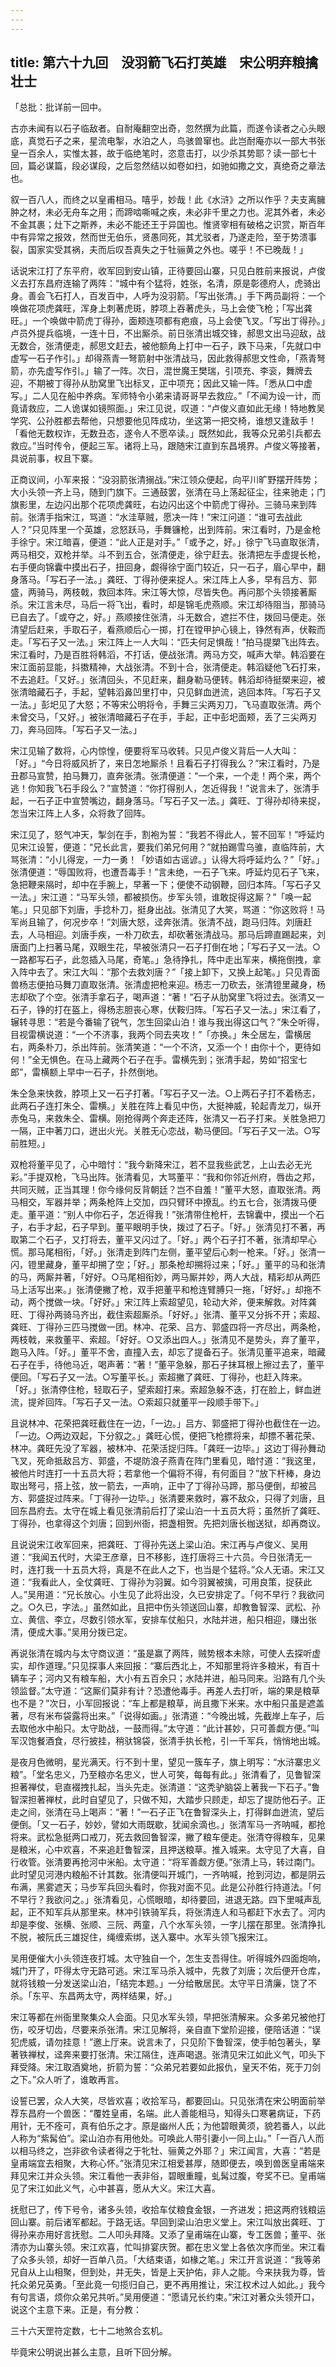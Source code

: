 ```yaml
---
---
---
```

title: 第六十九回　没羽箭飞石打英雄　宋公明弃粮擒壮士
---

「总批：批详前一回中。

古亦未闻有以石子临敌者。自耐庵翻空出奇，忽然撰为此篇，而遂令读者之心头眼底，真觉石子之来，星流电掣，水泊之人，鸟骇兽窜也。此岂耐庵亦以一部大书张皇一百余人，实惟太甚，故于临绝笔时，恣意击打，以少杀其势耶？读一部七十回，篇必谋篇，段必谋段，之后忽然结以如卷如扫，如驰如撒之文，真绝奇之章法也。

叙一百八人，而终之以皇甫相马。嘻乎，妙哉！此《水浒》之所以作乎？夫支离臃肿之材，未必无舟车之用；而蹄啮嘶喊之疾，未必非千里之力也。泥其外者，未必不金其裹；灶下之斯养，未必不能还王于异国也。惟贤宰相有破格之识赏，斯百年中有异常之报效，然而世无伯乐，贤愚同死，其尤驳者，乃遂走险，至于势溃事裂，国家实受其祸，夫而后叹吾真失之于牡骊黄之外也。嗟乎！不已晚哉！」

话说宋江打了东平府，收军回到安山镇，正待要回山寨，只见白胜前来报说，卢俊义去打东昌府连输了两阵：“城中有个猛将，姓张，名清，原是彰德府人，虎骑出身。善会飞石打人，百发百中，人呼为没羽箭。「写出张清。」手下两员副将：一个唤做花项虎龚旺，浑身上刺著虎斑，脖项上吞著虎头，马上会使飞枪；「写出龚旺。」一个唤做中箭虎丁得孙，面颊连项都有疤痕，马上会使飞叉。「写出丁得孙。」卢员外提兵临境，一连十日，不出厮杀。前日张清出城交锋，郝思文出马迎敌，战无数合，张清便走，郝思文赶去，被他额角上打中一石子，跌下马来，「先就口中虚写一石子作引。」却得燕青一弩箭射中张清战马，因此救得郝思文性命，「燕青弩箭，亦先虚写作引。」输了一阵。次日，混世魔王樊瑞，引项充、李衮，舞牌去迎，不期被丁得孙从肋窝里飞出标叉，正中项充；因此又输一阵。「悉从口中虚写。」二人见在船中养病。军师特令小弟来请哥哥早去救应。”「不闻为设一计，而竟请救应，二人诡谋如镜照面。」宋江见说，叹道：“卢俊义直如此无缘！特地教吴学究、公孙胜都去帮他，只想要他见阵成功，坐这第一把交椅，谁想又逢敌手！「看他无数权诈，无数丑态，遂令人不愿卒读。」既然如此，我等众兄弟引兵都去救应。”当时传令，便起三军。诸将上马，跟随宋江直到东昌境界。卢俊义等接著，具说前事，权且下寨。

正商议间，小军来报：“没羽箭张清搦战。”宋江领众便起，向平川旷野摆开阵势；大小头领一齐上马，随到门旗下。三通鼓罢，张清在马上荡起征尘，往来驰走；门旗影里，左边闪出那个花项虎龚旺，右边闪出这个中箭虎丁得孙。三骑马来到阵前。张清手指宋江，骂道：“水洼草贼，愿决一阵！”宋江问道：“谁可去战此人？”只见阵里一个英雄，忿怒跃马，手舞镰枪，出到阵前。宋江看时，乃是金枪手徐宁。宋江暗喜，便道：“此人正是对手。”「或予之，好。」徐宁飞马直取张清，两马相交，双枪并举。斗不到五合，张清便走，徐宁赶去。张清把左手虚提长枪，右手便向锦囊中摸出石子，扭回身，觑得徐宁面门较近，只一石子，眉心早中，翻身落马。「写石子一法。」龚旺、丁得孙便来捉人。宋江阵上人多，早有吕方、郭盛，两骑马，两枝戟，救回本阵。宋江等大惊，尽皆失色。再问那个头领接著厮杀。宋江言未尽，马后一将飞出，看时，却是锦毛虎燕顺。宋江却待阻当，那骑马已自去了。「或夺之，好。」燕顺接住张清，斗无数合，遮拦不住，拨回马便走。张清望后赶来，手取石子，看燕顺后心一掷，打在镗甲护心镜上，铮然有声，伏鞍而走。「写石子又一法。」宋江阵上一人大叫：“匹夫何足惧哉！”拍马提槊飞出阵去。宋江看时，乃是百胜将韩滔，不打话，便战张清。两马方交，喊声大举。韩滔要在宋江面前显能，抖擞精神，大战张清。不到十合，张清便走。韩滔疑他飞石打来，不去追赶。「又好。」张清回头，不见赶来，翻身勒马便转。韩滔却待挺槊来迎，被张清暗藏石子，手起，望韩滔鼻凹里打中，只见鲜血迸流，逃回本阵。「写石子又一法。」彭圯见了大怒；不等宋公明将令，手舞三尖两刃刀，飞马直取张清。两个未曾交马，「又好。」被张清暗藏石子在手，手起，正中彭圯面颊，丢了三尖两刃刀，奔马回阵。「写石子又一法。」

宋江见输了数将，心内惊惶，便要将军马收转。只见卢俊义背后一人大叫：「好。」“今日将威风折了，来日怎地厮杀！且看石子打得我么？”宋江看时，乃是丑郡马宣赞，拍马舞刀，直奔张清。张清便道：“一个来，一个走！两个来，两个逃！你知我飞石手段么？”宣赞道：“你打得别人，怎近得我！”说言未了，张清手起，一石子正中宣赞嘴边，翻身落马。「写石子又一法。」龚旺、丁得孙却待来捉，怎当宋江阵上人多，众将救了回阵。

宋江见了，怒气冲天，掣剑在手，割袍为誓：“我若不得此人，誓不回军！”呼延灼见宋江设誓，便道：“兄长此言，要我们弟兄何用？”就拍踢雪乌骓，直临阵前，大骂张清：“小儿得宠，一力一勇！「妙语如古谣谚。」认得大将呼延灼么？”「好。」张清便道：“辱国败将，也遭吾毒手！”言未绝，一石子飞来。呼延灼见石子飞来，急把鞭来隔时，却中在手腕上，早著一下；便使不动钢鞭，回归本阵。「写石子又一法。」宋江道：“马军头领，都被损伤。步军头领，谁敢捉得这厮？”「唤一起笔。」只见部下刘唐，手捻朴刀，挺身出战。张清见了大笑，骂道：“你这败将！马军尚且输了，何况步卒！”刘唐大怒，迳奔张清。张清不战，跑马归阵。刘唐赶去，人马相迎。刘唐手疾，一朴刀砍去，却砍著张清战马。那马后蹄直踢起来，刘唐面门上扫著马尾，双眼生花，早被张清只一石子打倒在地；「写石子又一法。○一路都写石子，此忽插入马尾，奇笔。」急待挣扎，阵中走出军来，横拖倒拽，拿入阵中去了。宋江大叫：“那个去救刘唐？”「接上卸下，又换上起笔。」只见青面兽杨志便拍马舞刀直取张清。张清虚把枪来迎。杨志一刀砍去，张清镫里藏身，杨志却砍了个空。张清手拿石子，喝声道：“著！”石子从肋窝里飞将过去。张清又一石子，铮的打在盔上，得杨志胆丧心寒，伏鞍归阵。「写石子又一法。」宋江看了，辗转寻思：“若是今番输了锐气，怎生回梁山泊！谁与我出得这口气？”朱仝听得，目视雷横说道：“一个不济事，我两个同去夹攻！”「亦换。」朱仝居左，雷横居右，两条朴刀，杀出阵前。张清笑道：“一个不济，又添一个！由你十个，更待如何！”全无惧色。在马上藏两个石子在手。雷横先到；张清手起，势如“招宝七郎”，雷横额上早中一石子，扑然倒地。

朱仝急来快救，脖项上又一石子打著。「写石子又一法。○上两石子打不着杨志，此两石子连打朱仝、雷横。」关胜在阵上看见中伤，大挺神威，轮起青龙刀，纵开赤兔马，来救朱仝、雷横。刚抢得两个奔走还阵，张清又一石子打来。关胜急把刀一隔，正中著刀口，迸出火光。关胜无心恋战，勒马便回。「写石子又一法。○写前胜短。」

双枪将董平见了，心中暗忖：“我今新降宋江，若不显我些武艺，上山去必无光彩。”手提双枪，飞马出阵。张清看见，大骂董平：“我和你邻近州府，唇齿之邦，共同灭贼，正当其理！你今缘何反背朝廷？岂不自羞！”董平大怒，直取张清。两马相交，军器并举；两条枪阵上交加，四只臂环中撩乱。约五七合，张清拨马便走。董平道：“别人中你石子，怎近得我！”张清带住枪杆，去锦囊中，摸出一个石子，右手才起，石子早到。董平眼明手快，拨过了石子。「好。」张清见打不著，再取第二个石子，又打将去，董平又闪过了。「好。」两个石子打不著，张清却早心慌。那马尾相衔，「好。」张清走到阵门左侧，董平望后心刺一枪来。「好。」张清一闪，镫里藏身，董平却搠了空；「好。」那条枪却搠将过来；「好。」董平的马和张清的马，两厮并著，「好好。○马尾相衔妙，两马厮并妙，两人大战，精彩却从两匹马上活写出来。」张清便撇了枪，双手把董平和枪连臂膊只一拖，「好好。」却拖不动，两个搅做一块。「好好。」宋江阵上索超望见，轮动大斧，便来解救。对阵龚旺、丁得孙两骑马齐出，截住索超厮杀。「好好。」张清、董平又分拆不开；索超、龚旺、丁得孙三匹马搅做一团。林冲、花荣、吕方、郭盛四将一齐尽出，两条枪，两枝戟，来救董平、索超。「好好。○又添出四人。」张清见不是势头，弃了董平，跑马入阵。「好。」董平不舍，直撞入去，却忘了提备石子。张清见董平追来，暗藏石子在手，待他马近，喝声著：“著！”董平急躲，那石子抹耳根上擦过去了，董平便回。「写石子又一法。○写董平长。」索超撇了龚旺、丁得孙，也赶入阵来。「好。」张清停住枪，轻取石子，望索超打来。索超急躲不迭，打在脸上，鲜血迸流，提斧回阵。「写石子又一法。○索超只就董平一段顺手带下。」

且说林冲、花荣把龚旺截住在一边，「一边。」吕方、郭盛把丁得孙也截住在一边。「一边。○两边双起，下分叙之。」龚旺心慌，便把飞枪摽将来，却摽不著花荣、林冲。龚旺先没了军器，被林冲、花荣活捉归阵。「龚旺一边毕。」这边丁得孙舞动飞叉，死命抵敌吕方、郭盛，不堤防浪子燕青在阵门里看见，暗忖道：“我这里，被他片时连打一十五员大将；若拿他一个偏将不得，有何面目？”放下杆棒，身边取出弩弓，搭上弦，放一箭去，一声响，正中了丁得孙马蹄，那马便倒，却被吕方、郭盛捉过阵来。「丁得孙一边毕。」张清要来救时，寡不敌众，只得了刘唐，且回东昌府去。太守在城上看见张清前后打了梁山泊一十五员大将；虽然折了龚旺、丁得孙，也拿得这个刘唐；回到州衙，把盏相贺。先把刘唐长枷送狱，却再商议。

且说说宋江收军回来，把龚旺、丁得孙先送上梁山泊。宋江再与卢俊义、吴用道：“我闻五代时，大梁王彦章，日不移影，连打唐将三十六员。今日张清无一时，连打我一十五员大将，真是不在此人之下，也当是个猛将。”众人无语。宋江又道：“我看此人，全仗龚旺、丁得孙为羽翼。如今羽翼被擒，可用良策，捉获此人。”吴用道：“兄长放心。小生见了此将出没，久已安排定了。「何不早行？我欲问之。○久已，字法。」虽然如此，且把中伤头领送回山寨，却教鲁智深、武松、孙立、黄信、李立，尽数引领水军，安排车仗船只，水陆并进，船只相迎，赚出张清，便成大事。”吴用分拨已定。

再说张清在城内与太守商议道：“虽是赢了两阵，贼势根本未除，可使人去探听虚实，却作道理。”只见探事人来回报：“寨后西北上，不知那里将许多粮米，有百十辆车子；河内又有粮车船，大小有五百余只；水陆并进，船马同来。沿路有几个头领监督。”太守道：“这厮们莫非有计？恐遭他毒手。再差人去打听，端的果是粮草也不是？”次日，小军回报说：“车上都是粮草，尚且撒下米来。水中船只虽是遮盖著，尽有米布袋露将出来。”「说得如画。」张清道：“今晚出城，先截岸上车子，后去取他水中船只。太守助战，一鼓而得。”太守道：“此计甚妙，只可善觑方便。”叫军汉饱餐酒食，尽行披挂，稍驮锦袋，张清手执长枪，引一千军兵，悄悄地出城。

是夜月色微明，星光满天。行不到十里，望见一簇车子，旗上明写：“水浒寨忠义粮”。「堂名忠义，乃至粮亦名忠义，世人可笑，每每有此。」张清看了，见鲁智深担著禅仗，皂直裰拽扎起，当头先走。张清道：“这秃驴脑袋上著我一下石子。”鲁智深担著禅杖，此时自望见了，只做不知，大踏步只顾走，却忘了提防他石子。正走之间，张清在马上喝声：“著！”一石子正飞在鲁智深头上，打得鲜血迸流，望后便倒。「又一石子，妙妙，譬如大雨既歇，犹闻余滴也。」张清军马一齐呐喊，都抢将来。武松急挺两口戒刀，死去救回鲁智深，撇了粮车便走。张清夺得粮车，见果是粮米，心中欢喜，不来追赶鲁智深，且押送粮草。推入城来。太守见了大喜，自行收管。张清要再抢河中米船。太守道：“将军善觑方便。”张清上马，转过南门。此时望见河港内粮船不计其数。张清便叫开城门，一齐呐喊，抢到河边，都是阴云布满，黑雾遮天；马步军兵回头看时，你我对面不见。此是公孙胜行持道法。「何不早行？我欲问之。」张清看见，心慌眼暗，却待要回，进退无路。四下里喊声乱起，正不知军兵从那里来。林冲引铁骑军兵，将张清连人和马都赶下水去了。河内却是李俊、张横、张顺、三阮、两童，八个水军头领，一字儿摆在那里。张清挣扎不脱，被阮氏三雄捉住，绳缠索绑，送入寨中。水军头领飞报宋江。

吴用便催大小头领连夜打城。太守独自一个，怎生支吾得住。听得城外四面炮响，城门开了，吓得太守无路可逃。宋江军马杀入城中，先救了刘唐；次后便开仓库，就将钱粮一分发送梁山泊，「结完本题。」一分给散居民。太守平日清廉，饶了不杀。「东平、东昌两太守，两样结果，好。」

宋江等都在州衙里聚集众人会面。只见水军头领，早把张清解来。众多弟兄被他打伤，咬牙切齿，尽要来杀张清。宋江见解将，亲自直下堂阶迎接，便陪话道：“误犯虎威，请勿挂意！”邀上厅来。说言未了，只见阶下鲁智深，使手帕包著头，拏著铁禅杖，迳奔来要打张清。宋江隔住，连声喝退。张清见宋江如此义气，叩头下拜受降。宋江取酒奠地，折箭为誓：“众弟兄若要如此报仇，皇天不佑，死于刀剑之下。”众人听了，谁敢再言。

设誓已罢，众人大笑，尽皆欢喜；收拾军马，都要回山。只见张清在宋公明面前举荐东昌府一个兽医：“覆姓皇甫，名端。此人善能相马，知得头口寒暑病证，下药用针，无不痊可，真有伯乐之才。原是幽州人氏；为他碧眼黄须，貌若番人，以此人称为“紫髯伯”。梁山泊亦有用他处。可唤此人带引妻小一同上山。”「一百八人而以相马终之，岂非欲令读者得之于牝牡、骊黄之外耶？」宋江闻言，大喜：“若是皇甫端宜去相聚，大称心怀。”张清见宋江相爱甚厚，随即便去，唤到兽医皇甫端来拜见宋江并众头领。宋江看他一表非俗，碧眼重瞳，虬髯过腹，夸奖不已。皇甫端见了宋江如此义气，心中甚喜，愿从大义。宋江大喜。

抚慰已了，传下号令，诸多头领，收拾车仗粮食金银，一齐进发；把这两府钱粮运回山寨。前后诸军都起。于路无话。早回到梁山泊忠义堂上。宋江叫放出龚旺、丁得孙来亦用好言抚慰。二人叩头拜降。又添了皇甫端在山寨，专工医兽；董平、张清亦为山寨头领。宋江欢喜，忙叫排宴庆贺。都在忠义堂上各依次序而坐。宋江看了众多头领，却好一百单八员。「大结束语，如椽之笔。」宋江开言说道：“我等弟兄自从上山相聚，但到处，并无失，皆是上天护佑，非人之能。今来扶我为尊，皆托众弟兄英勇。「至此竟一句揽归自己，更不再用推让，宋江权术过人如此。」我今有句言语，烦你众弟兄共听。”吴用便道：“愿请兄长约束。”宋江对著众头领开口，说这个主意下来。正是，有分教：

三十六天罡符定数，七十二地煞合玄机。

毕竟宋公明说出甚么主意，且听下回分解。


